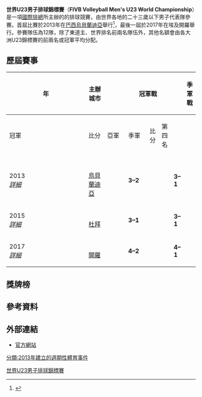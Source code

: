 {{Infobox sports league
| current_season = 2017年世界U23男子排球錦標賽
| logo           =
| pixels         =
| sport          = 排球
| founded        = [[2013年世界U23男子排球錦標賽|2013]]
| teams          = 12 
| continent      = [[國際性|國際性]]（[[國際排總|FIVB]]）
| champion       = {{vb|RUS}}（第1次）
| most_champs    = {{vbu|23|BRA}}<br>{{vb|RUS}}<br>{{vbu|23|ARG}}（1次）
| website =
}}
'''世界U23男子排球錦標賽'''（'''FIVB Volleyball Men's U23 World Championship'''）是一項[[國際排總|國際排總]]所主辦的的排球競賽，由世界各地的二十三歲以下男子代表隊參賽。首屆比賽於2013年在[[巴西|巴西]][[烏貝蘭迪亞|烏貝蘭迪亞]]舉行<ref>{{cite web|url=http://www.fivb.org/viewPressRelease.asp?No=42025&Language=en|title=Inaugural U23 Volleyball World Champs 50 days away|publisher=FIVB|location=|date=2013-08-15|accessdate=2013-10-10|archive-date=2017-08-21|archive-url=https://web.archive.org/web/20170821045637/http://www.fivb.org/viewPressRelease.asp?No=42025&Language=en|dead-url=no}}</ref>，最後一屆於2017年在埃及開羅舉行。參賽隊伍為12隊，除了東道主、世界排名前兩名隊伍外，其他名額會由各大洲U23錦標賽的前兩名或冠軍平均分配。

== 歷屆賽事 ==
{| class="wikitable" style="font-size:90%; width: 100%; text-align: center;"
|- bgcolor=#c1d8ff
!rowspan=2 width=6%|年
!rowspan=2 width=12%|主辦城市
!width=1% rowspan=5 bgcolor=#ffffff|
!colspan=3|冠軍戰
!width=1% rowspan=5 bgcolor=#ffffff|
!colspan=3|季軍戰
!width=1% rowspan=5 bgcolor=#ffffff|
!rowspan=2 width=5%|參賽隊數
|- bgcolor=#efefef
!width=14% bgcolor=#ffd700|冠軍
!width=9%|比分
!width=14% bgcolor=#c0c0c0|亞軍
!width=14% bgcolor=#cc9966|季軍
!width=9%|比分
!width=14% bgcolor=#fffafa|第四名
|- 
|2013<br />''[[2013年世界U23男子排球錦標賽|詳細]]''
|{{flagicon|Brazil}}<br />[[烏貝蘭迪亞|烏貝蘭迪亞]]
|'''{{vbu-big|23|BRA}}'''
|'''3–2'''
|{{vb-big|SRB}}
|{{vb-big|RUS}}
|'''3–1'''
|{{vb-big|BUL}}
|12
|- bgcolor=#d0e6ff
|2015<br>''[[2015年世界U23男子排球錦標賽|詳細]]''
|{{flagicon|UAE}}<br>[[杜拜|杜拜]]
|'''{{vb-big|RUS}}'''
|'''3–1'''
|{{vb-big|TUR}}
|{{vbu-big|23|ITA}}
|'''3–1'''
|{{vb-big|CUB}}
|12
|-
|2017<br />''[[2017年世界U23男子排球錦標賽|詳細]]''
|{{flagicon|EGY}}<br>[[開羅|開羅]]
|'''{{vbu-big|23|ARG}}'''
|'''4–2'''
|{{vbu-big|23|RUS}}
|{{vbu-big|23|CUB}}
|'''4–1'''
|{{vbu-big|23|BRA}}
|12
|}

==獎牌榜==
{{Medals table
 | caption        = 
 | host           = 
 | flag_template  = 
 | event          = 
 | team           = 
 | gold_RUS = 1 | silver_RUS = 1 | bronze_RUS = 1 | name_RUS = {{vbu|23|RUS}}
 | gold_ARG = 1 | silver_ARG = 0 | bronze_ARG = 0 | name_ARG = {{vbu|23|ARG}}
 | gold_BRA = 1 | silver_BRA = 0 | bronze_BRA = 0 | name_BRA = {{vbu|23|BRA}}
 | gold_SRB = 0 | silver_SRB = 1 | bronze_SRB = 0 | name_SRB = {{vb|SRB}}
 | gold_TUR = 0 | silver_TUR = 1 | bronze_TUR = 0 | name_TUR = {{vbu|23|TUR}}
 | gold_CUB = 0 | silver_CUB = 0 | bronze_CUB = 1 | name_CUB = {{vbu|23|CUB}}
 | gold_ITA = 0 | silver_ITA = 0 | bronze_ITA = 1 | name_ITA = {{vbu|23|ITA}}
}}

== 參考資料 ==
{{reflist}}

== 外部連結 ==
*[http://www.fivb.org/EN/volleyball/competitions/U23/Men/2013/index.asp 官方網站] {{Wayback|url=http://www.fivb.org/EN/volleyball/competitions/U23/Men/2013/index.asp |date=20220126200200 }}
{{國際排球}}
{{世界U23排球錦標賽}}

[[Category:世界U23男子排球錦標賽|]]
[[分類:2013年建立的週期性體育事件|分類:2013年建立的週期性體育事件]]
